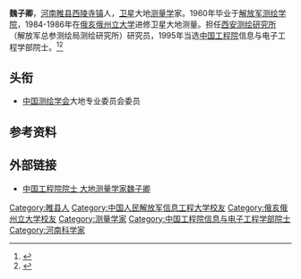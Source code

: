 '''魏子卿'''{{BD|1937年|4月15日}}，[[河南|河南]][[睢县|睢县]][[西陵寺镇|西陵寺镇]]人，[[卫星|卫星]]大地[[测量学|测量学]]家。1960年毕业于[[解放军测绘学院|解放军测绘学院]]，1984-1986年在[[俄亥俄州立大学|俄亥俄州立大学]]进修卫星大地测量。担任[[西安测绘研究所|西安测绘研究所]]（解放军总参测绘局测绘研究所）研究员，1995年当选[[中国工程院|中国工程院]]信息与电子工程学部院士。<ref >{{cite web|url=http://www.cas.cn/xw/yxdt/201104/t20110427_3122727.shtml | language= | title= 西安测绘所魏子卿院士访问西安光机所|publisher=西安光学精密机械研究所 |date=2011-04-27 |accessdate= }}</ref><ref >{{cite web|url=http://www.hhit.edu.cn/info/1084/3463.htm | language= | title=魏子卿院士受聘我校兼职教授 |publisher=淮海工学院 |date=2008-06-12 |accessdate= }}</ref>

== 头衔 ==
*[[中国测绘学会|中国测绘学会]]大地专业委员会委员

== 参考资料 ==
{{reflist}}

== 外部链接 ==
*[http://www.cnki.com.cn/Article/CJFDTotal-CHGC199602011.htm 中国工程院院士 大地测量学家魏子卿]

{{中国工程院信息与电子工程学部院士}}
{{DEFAULTSORT:W魏}}
[[Category:睢县人|Category:睢县人]]
[[Category:中国人民解放军信息工程大学校友|Category:中国人民解放军信息工程大学校友]]
[[Category:俄亥俄州立大学校友|Category:俄亥俄州立大学校友]]
[[Category:测量学家|Category:测量学家]]
[[Category:中国工程院信息与电子工程学部院士|Category:中国工程院信息与电子工程学部院士]]
[[Category:河南科学家|Category:河南科学家]]